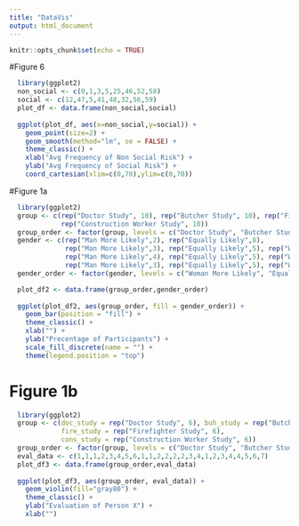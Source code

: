 ```yaml
---
title: "DataVis"
output: html_document
---
```


```r
knitr::opts_chunk$set(echo = TRUE)
```

#Figure 6

```r
  library(ggplot2)
  non_social <- c(0,1,3,5,25,46,52,58)
  social <- c(12,47,5,41,48,32,56,59)
  plot_df <- data.frame(non_social,social)
  
  ggplot(plot_df, aes(x=non_social,y=social)) + 
    geom_point(size=2) + 
    geom_smooth(method="lm", se = FALSE) +
    theme_classic() +
    xlab("Avg Frequency of Non Social Risk") +
    ylab("Avg Frequency of Social Risk") +
    coord_cartesian(xlim=c(0,70),ylim=c(0,70))

```

#Figure 1a

```r
  library(ggplot2)
  group <- c(rep("Doctor Study", 10), rep("Butcher Study", 10), rep("Firefighter Study", 10), 
             rep("Construction Worker Study", 10))
  group_order <- factor(group, levels = c("Doctor Study", "Butcher Study", "Firefighter Study",                                                    "Construction Worker Study"))
  gender <- c(rep("Man More Likely",2), rep("Equally Likely",8), 
              rep("Man More Likely",3), rep("Equally Likely",5), rep("Woman More Likely",2),
              rep("Man More Likely",4), rep("Equally Likely",5), rep("Woman More Likely",1),
              rep("Man More Likely",3), rep("Equally Likely",5), rep("Woman More Likely",2))
  gender_order <- factor(gender, levels = c("Woman More Likely", "Equally Likely", "Man More Likely"))

  plot_df2 <- data.frame(group_order,gender_order)
  
  ggplot(plot_df2, aes(group_order, fill = gender_order)) +
    geom_bar(position = "fill") +
    theme_classic() +
    xlab("") +
    ylab("Precentage of Participants") +
    scale_fill_discrete(name = "") +
    theme(legend.position = "top")
```

# Figure 1b

```r
  library(ggplot2)
  group <- c(doc_study = rep("Doctor Study", 6), buh_study = rep("Butcher Study", 6), 
             fire_study = rep("Firefighter Study", 6), 
             cons_study = rep("Construction Worker Study", 6))
  group_order <- factor(group, levels = c("Doctor Study", "Butcher Study", "Firefighter Study",                                            "Construction Worker Study"))
  eval_data <- c(1,1,1,2,3,4,5,6,1,1,2,2,2,2,3,4,1,2,3,4,4,5,6,7)
  plot_df3 <- data.frame(group_order,eval_data)
  
  ggplot(plot_df3, aes(group_order, eval_data)) +
    geom_violin(fill="gray80") +
    theme_classic() +
    ylab("Evaluation of Person X") +
    xlab("")

```

